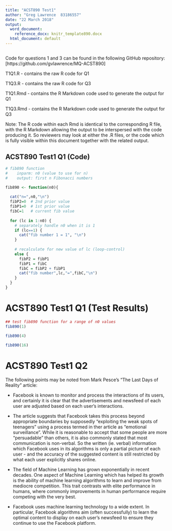 ---
title: "ACST890 Test1"
author: "Greg Lawrence  83186557"
date: "22 March 2018"
output:
  word_document:
    reference_docx: knitr_template890.docx  
  html_document: default
---

##
Code for questions 1 and 3 can be found in the following GitHub repository:
[https://github.com/gvlawrence/MQ-ACST890]

T1Q1.R   - contains the raw R code for Q1

T1Q3.R   - contains the raw R code for Q3

T1Q1.Rmd - contains the R Markdown code used to generate the output for Q1

T1Q3.Rmd - contains the R Markdown code used to generate the output for Q3

Note:
The R code within each Rmd is identical to the corresponding R file, with the R Markdown allowing the output to be interspersed with the code producing it. So reviewers may look at either the .R files, or the code which is fully visible within this document together with the related output.

##
## ACST890 Test1 Q1 (Code)

```{r T1Q1f}

# fib890 function
#    inparm: n0 (value to use for n)
#    output: first n Fibonacci numbers

fib890 <- function(n0){
  
  cat("n=",n0,"\n")
  fibP2=0  # 2nd prior value 
  fibP1=0  # 1st prior value 
  fibC=1   # current fib value
  
  for (lc in 1:n0) {
    # separately handle n0 when it is 1
    if (lc==1) {
      cat("fib number 1 = 1", "\n")
    }
    
    # recalculate for new value of lc (loop-control)
    else {
      fibP2 = fibP1
      fibP1 = fibC
      fibC = fibP2 + fibP1
      cat("fib number",lc,"=",fibC,"\n")
    }
  }
}

```

# ACST890 Test1 Q1 (Test Results)

```{r T1Q1t}
## test fib890 function for a range of n0 values
fib890(1)

fib890(4)

fib890(16)
```

# ACST890 Test1 Q2

The following points may be noted from Mark Pesce's "The Last Days of Reality"
article:

- Facebook is known to monitor and process the interactions of its users, and certainly it is clear that the advertisements and newsfeed of each user are adjusted based on each user's interactions. 

- The article suggests that Facebook takes this process beyond appropriate boundaries by supposedly "exploiting the weak spots of teenagers" using a process
termed in ther article as "emotional surveillance". While it is reasonable to accept that some people are more "persuadable" than others, it is also commonly stated that most communication is non-verbal. So the written (ie. verbal) information which Facebook uses in its algorithms is only a partial picture of each user - and the accuracy of the suggested content is still restricted by what each user explicitly shares online.

- The field of Machine Learning has grown exponentially in recent decades. One aspect of Machine Learning which has helped its growth is the ability of machine learning algorithms to learn and improve from mediocre competition. This trait contrasts with elite performance in humans, where commonly improvements in human performance require competing with the very best.

- Facebook uses machine learning technology to a wide extent. In particular, Facebook algorithms aim (often successfully) to learn the optimal content to display on each user's newsfeed to ensure they continue to use the Facebook platform.
